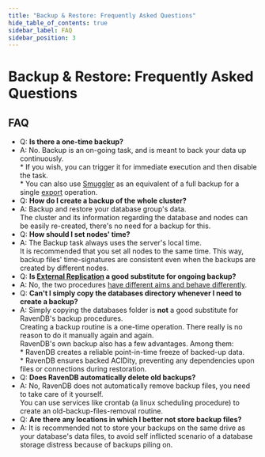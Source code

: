 ```yaml
---
title: "Backup & Restore: Frequently Asked Questions"
hide_table_of_contents: true
sidebar_label: FAQ
sidebar_position: 3
---
```



# Backup & Restore: Frequently Asked Questions  
## FAQ

* Q: **Is there a one-time backup?**
* A: No. Backup is an on-going task, and is meant to back your data up continuously.  
      * If you wish, you can trigger it for immediate execution and then disable the task.  
      * You can also use [Smuggler](../../../../client-api/smuggler/what-is-smuggler.mdx#what-is-smuggler) as an equivalent of a full backup for a single [export](../../../../client-api/smuggler/what-is-smuggler.mdx#export) operation.  
* Q: **How do I create a backup of the whole cluster?**  
* A: Backup and restore your database group's data.  
     The cluster and its information regarding the database and nodes can be easily re-created, there's no need for a backup for this.  
* Q: **How should I set nodes' time?**
* A: The Backup task always uses the server's local time.  
     It is recommended that you set all nodes to the same time. This way, backup files' time-signatures are consistent even when the backups are created by different nodes.  
* Q: **Is [External Replication](../../../../studio/database/tasks/ongoing-tasks/external-replication-task.mdx) a good substitute for ongoing backup?**  
* A: No, the two procedures [have different aims and behave differently](../../../../studio/database/tasks/ongoing-tasks/backup-task.mdx#backup-task--vs--replication-task).  
* Q: **Can't I simply copy the databases directory whenever I need to create a backup?**  
* A: Simply copying the databases folder is **not** a good substitute for RavenDB's backup procedures.  
     Creating a backup routine is a one-time operation. There really is no reason to do it manually again and again.  
     RavenDB's own backup also has a few advantages. Among them:  
      * RavenDB creates a reliable point-in-time freeze of backed-up data.  
      * RavenDB ensures backed ACIDity, preventing any dependencies upon files or connections during restoration.  
* Q: **Does RavenDB automatically delete old backups?**  
* A: No, RavenDB does not automatically remove backup files, you need to take care of it yourself.  
     You can use services like crontab (a linux scheduling procedure) to create an old-backup-files-removal routine.  
* Q: **Are there any locations in which I better not store backup files?**  
* A: It is recommended not to store your backups on the same drive as your database's data files, to avoid self inflicted scenario of a database storage distress because of backups piling on.  




